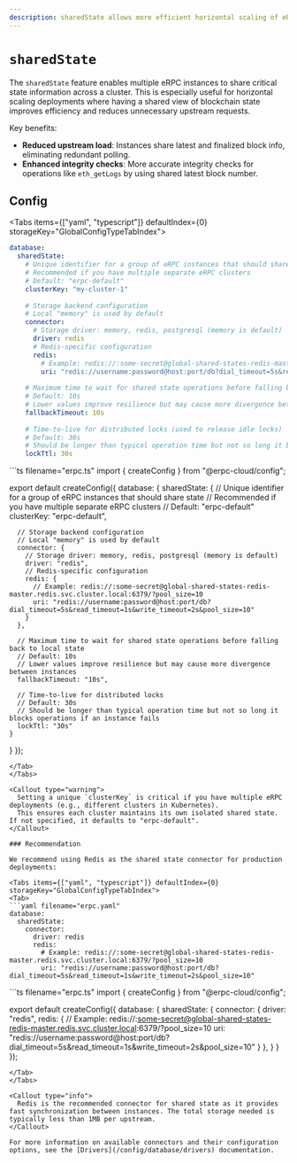 ```yaml
---
description: sharedState allows more efficient horizontal scaling of eRPC with multiple instances...
---
```




# `sharedState`

The `sharedState` feature enables multiple eRPC instances to share critical state information across a cluster. This is especially useful for horizontal scaling deployments where having a shared view of blockchain state improves efficiency and reduces unnecessary upstream requests.

Key benefits:
- **Reduced upstream load**: Instances share latest and finalized block info, eliminating redundant polling.
- **Enhanced integrity checks**: More accurate integrity checks for operations like `eth_getLogs` by using shared latest block number.

## Config

<Tabs items={["yaml", "typescript"]} defaultIndex={0} storageKey="GlobalConfigTypeTabIndex">
<Tab>
```yaml filename="erpc.yaml"
database:
  sharedState:
    # Unique identifier for a group of eRPC instances that should share state
    # Recommended if you have multiple separate eRPC clusters 
    # Default: "erpc-default"
    clusterKey: "my-cluster-1"
    
    # Storage backend configuration
    # Local "memory" is used by default
    connector:
      # Storage driver: memory, redis, postgresql (memory is default)
      driver: redis
      # Redis-specific configuration
      redis:
        # Example: redis://:some-secret@global-shared-states-redis-master.redis.svc.cluster.local:6379/?pool_size=10
        uri: "redis://username:password@host:port/db?dial_timeout=5s&read_timeout=1s&write_timeout=2s&pool_size=10"
    
    # Maximum time to wait for shared state operations before falling back to local state
    # Default: 10s
    # Lower values improve resilience but may cause more divergence between instances
    fallbackTimeout: 10s
    
    # Time-to-live for distributed locks (used to release idle locks)
    # Default: 30s
    # Should be longer than typical operation time but not so long it blocks operations if an instance fails
    lockTtl: 30s
```
</Tab>
<Tab>
```ts filename="erpc.ts"
import { createConfig } from "@erpc-cloud/config";

export default createConfig({
  database: {
    sharedState: {
      // Unique identifier for a group of eRPC instances that should share state
      // Recommended if you have multiple separate eRPC clusters 
      // Default: "erpc-default"
      clusterKey: "erpc-default",
      
      // Storage backend configuration
      // Local "memory" is used by default
      connector: {
        // Storage driver: memory, redis, postgresql (memory is default)
        driver: "redis",
        // Redis-specific configuration
        redis: {
          // Example: redis://:some-secret@global-shared-states-redis-master.redis.svc.cluster.local:6379/?pool_size=10
          uri: "redis://username:password@host:port/db?dial_timeout=5s&read_timeout=1s&write_timeout=2s&pool_size=10"
        }
      },
      
      // Maximum time to wait for shared state operations before falling back to local state
      // Default: 10s
      // Lower values improve resilience but may cause more divergence between instances
      fallbackTimeout: "10s",
      
      // Time-to-live for distributed locks
      // Default: 30s
      // Should be longer than typical operation time but not so long it blocks operations if an instance fails
      lockTtl: "30s"
    }
  }
});
```
</Tab>
</Tabs>

<Callout type="warning">
  Setting a unique `clusterKey` is critical if you have multiple eRPC deployments (e.g., different clusters in Kubernetes). 
  This ensures each cluster maintains its own isolated shared state. If not specified, it defaults to "erpc-default".
</Callout>

### Recommendation

We recommend using Redis as the shared state connector for production deployments:

<Tabs items={["yaml", "typescript"]} defaultIndex={0} storageKey="GlobalConfigTypeTabIndex">
<Tab>
```yaml filename="erpc.yaml"
database:
  sharedState:
    connector:
      driver: redis
      redis:
        # Example: redis://:some-secret@global-shared-states-redis-master.redis.svc.cluster.local:6379/?pool_size=10
        uri: "redis://username:password@host:port/db?dial_timeout=5s&read_timeout=1s&write_timeout=2s&pool_size=10"
```
</Tab>
<Tab>
```ts filename="erpc.ts"
import { createConfig } from "@erpc-cloud/config";

export default createConfig({
  database: {
    sharedState: {
      connector: {
        driver: "redis",
        redis: {
          // Example: redis://:some-secret@global-shared-states-redis-master.redis.svc.cluster.local:6379/?pool_size=10
          uri: "redis://username:password@host:port/db?dial_timeout=5s&read_timeout=1s&write_timeout=2s&pool_size=10"
        }
      },
    }
  }
});
```
</Tab>
</Tabs>

<Callout type="info">
  Redis is the recommended connector for shared state as it provides fast synchronization between instances. The total storage needed is typically less than 1MB per upstream.
</Callout>

For more information on available connectors and their configuration options, see the [Drivers](/config/database/drivers) documentation.